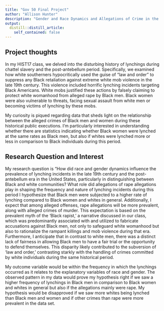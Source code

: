 ```yaml
---
title: "Gov 50 Final Project"
author: "Allison Hunter"
description: "Gender and Race Dynamics and Allegations of Crime in the Era of Lynchings in 19th Century America"
output:
  distill::distill_article:
    self_contained: false
---
```




## Project thoughts


In my HIST17 class, we delved into the disturbing history of lynchings during chattel slavery and the post-antebellum period. Specifically, we examined how white southerners hypocritically used the guise of "law and order" to suppress any Black retaliation against extreme white mob violence in the late 19th century. This violence included horrific lynching incidents targeting Black Americans. White mobs justified these actions by falsely claiming to protect white womanhood from alleged rape by Black men. Black women were also vulnerable to threats, facing sexual assault from white men or becoming victims of lynching by these mobs.

My curiosity is piqued regarding data that sheds light on the relationship between the alleged crimes of Black men and women during these historical public executions. I'm particularly interested in understanding whether there are statistics indicating whether Black women were lynched at the same rates as Black men, but also if whites were lynched more or less in comparison to Black individuals during this period.

## Research Question and Interest


My research question is "How did race and gender dynamics influence the prevalence of lynching incidents in the late 19th century and the post-antebellum era in the United States, particularly in distinguishing between Black and white communities? What role did allegations of rape allegations play in shaping the frequency and nature of lynching incidents during this period 
I hypothesize that Black men were subjected to a higher rate of lynching compared to Black women and whites in general. Additionally, I expect that among alleged offenses, rape allegations will be more prevalent, along with alleged crimes of murder. This expectation is based on the prevalent myth of the 'Black rapist,' a narrative discussed in our class, which was predominantly associated with and utilized to fabricate accusations against Black men, not only to safeguard white womanhood but also to rationalize the rampant killings and mob violence during that era. Furthermore, I anticipate that in contrast to white men, there was a distinct lack of fairness in allowing Black men to have a fair trial or the opportunity to defend themselves. This disparity likely contributed to the subversion of 'law and order,' contrasting starkly with the handling of crimes committed by white individuals during the same historical period. 

My outcome variable would be within the frequency in which the lynchings occurred as it relates to the explanatory variables of race and gender. The observed pattern in my data would prove my hypothesis right if we saw a higher frequency of lynchings in Black men in comparison to Black women and whites in general but also if the allegations mainly were rape.  My hypothesis would be disapproved if we saw more whites being lynched than Black men and women and if other crimes than rape were more prevalent in the data set.


